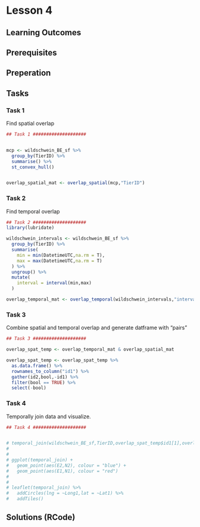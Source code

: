 # Lesson 4
<!-- Operationalize and find meet patterns  -->
<!-- Visualize spatial distribution of meet -->
<!-- Define functions -->


## Learning Outcomes


## Prerequisites


## Preperation

## Tasks

### Task 1

Find spatial overlap

```r
## Task 1 ####################


mcp <- wildschwein_BE_sf %>%
  group_by(TierID) %>%
  summarise() %>%
  st_convex_hull()


overlap_spatial_mat <- overlap_spatial(mcp,"TierID")

```

### Task 2

Find temporal overlap

```r
## Task 2 ####################
library(lubridate)

wildschwein_intervals <- wildschwein_BE_sf %>%
  group_by(TierID) %>%
  summarise(
    min = min(DatetimeUTC,na.rm = T),
    max = max(DatetimeUTC,na.rm = T)
  ) %>%
  ungroup() %>%
  mutate(
    interval = interval(min,max)
  )

overlap_temporal_mat <- overlap_temporal(wildschwein_intervals,"interval","TierID")


```

### Task 3

Combine spatial and temporal overlap and generate datframe with "pairs"
```r

## Task 3 ####################

overlap_spat_temp <- overlap_temporal_mat & overlap_spatial_mat

overlap_spat_temp <- overlap_spat_temp %>%
  as.data.frame() %>%
  rownames_to_column("id1") %>%
  gather(id2,bool,-id1) %>%
  filter(bool == TRUE) %>%
  select(-bool)
```


### Task 4

Temporally join data and visualize.

<!-- Todo: remove errors -->
```r
## Task 4 ####################


# temporal_join(wildschwein_BE_sf,TierID,overlap_spat_temp$id1[1],overlap_spat_temp$id2[1],DatetimeUTC,mult = "first",0)
# 
# 
# ggplot(temporal_join) +
#   geom_point(aes(E2,N2), colour = "blue") +
#   geom_point(aes(E1,N1), colour = "red")
# 
# 
# leaflet(temporal_join) %>%
#   addCircles(lng = ~Long1,lat = ~Lat1) %>%
#   addTiles()

```



## Solutions (RCode)

```r
```
